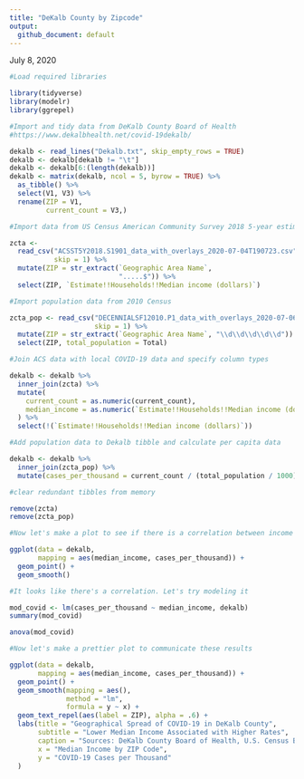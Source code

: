```yaml
---
title: "DeKalb County by Zipcode"
output:
  github_document: default
---
```

July 8, 2020

```r
#Load required libraries

library(tidyverse)
library(modelr)
library(ggrepel)

#Import and tidy data from DeKalb County Board of Health 
#https://www.dekalbhealth.net/covid-19dekalb/

dekalb <- read_lines("Dekalb.txt", skip_empty_rows = TRUE)
dekalb <- dekalb[dekalb != "\t"]
dekalb <- dekalb[6:(length(dekalb))]
dekalb <- matrix(dekalb, ncol = 5, byrow = TRUE) %>%
  as_tibble() %>%
  select(V1, V3) %>%
  rename(ZIP = V1,
         current_count = V3,)

#Import data from US Census American Community Survey 2018 5-year estimate

zcta <-
  read_csv("ACSST5Y2018.S1901_data_with_overlays_2020-07-04T190723.csv",
           skip = 1) %>%
  mutate(ZIP = str_extract(`Geographic Area Name`,
                           ".....$")) %>%
  select(ZIP, `Estimate!!Households!!Median income (dollars)`)

#Import population data from 2010 Census

zcta_pop <- read_csv("DECENNIALSF12010.P1_data_with_overlays_2020-07-06T171622.csv",
                     skip = 1) %>%
  mutate(ZIP = str_extract(`Geographic Area Name`, "\\d\\d\\d\\d\\d")) %>%
  select(ZIP, total_population = Total)

#Join ACS data with local COVID-19 data and specify column types

dekalb <- dekalb %>%
  inner_join(zcta) %>%
  mutate(
    current_count = as.numeric(current_count),
    median_income = as.numeric(`Estimate!!Households!!Median income (dollars)`)
  ) %>%
  select(!(`Estimate!!Households!!Median income (dollars)`))

#Add population data to Dekalb tibble and calculate per capita data

dekalb <- dekalb %>%
  inner_join(zcta_pop) %>%
  mutate(cases_per_thousand = current_count / (total_population / 1000))

#clear redundant tibbles from memory

remove(zcta)
remove(zcta_pop)
```
```r
#Now let's make a plot to see if there is a correlation between income and disease

ggplot(data = dekalb,
       mapping = aes(median_income, cases_per_thousand)) +
  geom_point() +
  geom_smooth()
```
```r
#It looks like there's a correlation. Let's try modeling it

mod_covid <- lm(cases_per_thousand ~ median_income, dekalb)
summary(mod_covid)
```
```r
anova(mod_covid)
```
```r
#Now let's make a prettier plot to communicate these results

ggplot(data = dekalb,
       mapping = aes(median_income, cases_per_thousand)) +
  geom_point() +
  geom_smooth(mapping = aes(),
              method = "lm",
              formula = y ~ x) +
  geom_text_repel(aes(label = ZIP), alpha = .6) +
  labs(title = "Geographical Spread of COVID-19 in DeKalb County",
       subtitle = "Lower Median Income Associated with Higher Rates",
       caption = "Sources: DeKalb County Board of Health, U.S. Census Bureau",
       x = "Median Income by ZIP Code",
       y = "COVID-19 Cases per Thousand"
  )
```
